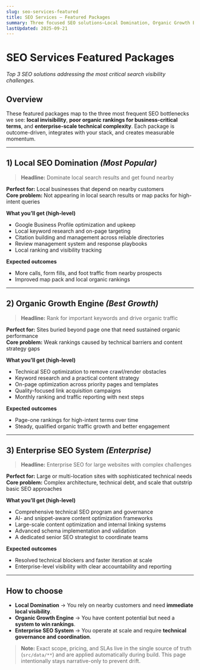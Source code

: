 ```yaml
---
slug: seo-services-featured
title: SEO Services — Featured Packages
summary: Three focused SEO solutions—Local Domination, Organic Growth Engine, and Enterprise SEO System—cover the most common visibility challenges across stages and complexity.
lastUpdated: 2025-09-21
---
```


# SEO Services Featured Packages

*Top 3 SEO solutions addressing the most critical search visibility challenges.*

## Overview

These featured packages map to the three most frequent SEO bottlenecks we see: **local invisibility**, **poor organic rankings for business-critical terms**, and **enterprise-scale technical complexity**. Each package is outcome-driven, integrates with your stack, and creates measurable momentum.

---

## 1) Local SEO Domination _(Most Popular)_

> **Headline:** Dominate local search results and get found nearby

**Perfect for:** Local businesses that depend on nearby customers  
**Core problem:** Not appearing in local search results or map packs for high-intent queries

**What you’ll get (high-level)**
- Google Business Profile optimization and upkeep  
- Local keyword research and on-page targeting  
- Citation building and management across reliable directories  
- Review management system and response playbooks  
- Local ranking and visibility tracking

**Expected outcomes**
- More calls, form fills, and foot traffic from nearby prospects  
- Improved map pack and local organic rankings

---

## 2) Organic Growth Engine _(Best Growth)_

> **Headline:** Rank for important keywords and drive organic traffic

**Perfect for:** Sites buried beyond page one that need sustained organic performance  
**Core problem:** Weak rankings caused by technical barriers and content strategy gaps

**What you’ll get (high-level)**
- Technical SEO optimization to remove crawl/render obstacles  
- Keyword research and a practical content strategy  
- On-page optimization across priority pages and templates  
- Quality-focused link acquisition campaigns  
- Monthly ranking and traffic reporting with next steps

**Expected outcomes**
- Page-one rankings for high-intent terms over time  
- Steady, qualified organic traffic growth and better engagement

---

## 3) Enterprise SEO System _(Enterprise)_

> **Headline:** Enterprise SEO for large websites with complex challenges

**Perfect for:** Large or multi-location sites with sophisticated technical needs  
**Core problem:** Complex architecture, technical debt, and scale that outstrip basic SEO approaches

**What you’ll get (high-level)**
- Comprehensive technical SEO program and governance  
- AI- and snippet-aware content optimization frameworks  
- Large-scale content optimization and internal linking systems  
- Advanced schema implementation and validation  
- A dedicated senior SEO strategist to coordinate teams

**Expected outcomes**
- Resolved technical blockers and faster iteration at scale  
- Enterprise-level visibility with clear accountability and reporting

---

## How to choose

- **Local Domination** → You rely on nearby customers and need **immediate local visibility**.  
- **Organic Growth Engine** → You have content potential but need a **system to win rankings**.  
- **Enterprise SEO System** → You operate at scale and require **technical governance and coordination**.

> **Note:** Exact scope, pricing, and SLAs live in the single source of truth (`src/data/**`) and are applied automatically during build. This page intentionally stays narrative-only to prevent drift.
